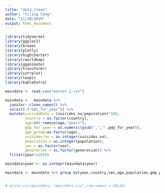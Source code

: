 ```yaml
---
title: "data_clean"
author: "Yiling Yang"
date: "11/30/2019"
output: html_document
---
```

```r
library(tidyverse)
library(ggplot2)
library(broom)
library(plotly)
library(highcharter)
library(rworldmap)
library(gganimate)
library(transformr)
library(corrplot)
library(leaps)
library(kableExtra)
```

```r
maindata <- read_csv("master 2.csv") 

maindata <-  maindata %>% 
  janitor::clean_names() %>%
  select(-("hdi_for_year")) %>%
  mutate(suicideRate = (suicides_no/population)*100, 
         country = as.factor(country),
         age=str_remove(age,"years"),
         gdp_for_year = as.numeric(gsub(",","",gdp_for_year)),
         age_group=as.factor(age),
         suicides_no = as.integer(suicides_no),
         population = as.integer(population),
         sex = as.factor(sex),
         generation = as.factor(generation)) %>%  
  filter(year!=2016) 

maindata$year <- as.integer(maindata$year)

maindata <- maindata %>% group_by(year,country,sex,age,population,gdp_per_capita) %>% summarise(suicides_no =  sum(suicides_no)) %>%  mutate("suicide_per_100k"=(suicides_no/population)*100000)


# write.csv(maindata, "maindata.csv",row.names = FALSE)
```


